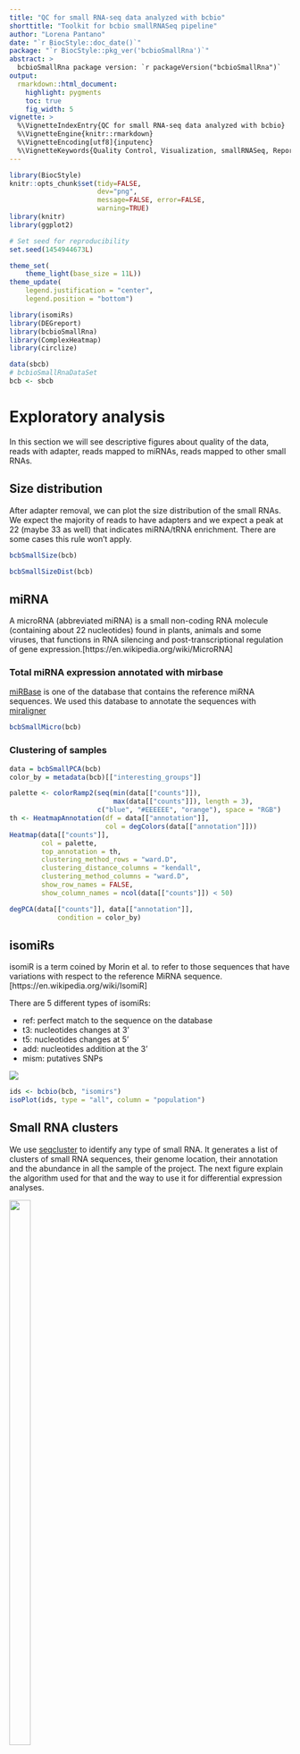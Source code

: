 ```yaml
---
title: "QC for small RNA-seq data analyzed with bcbio"
shorttitle: "Toolkit for bcbio smallRNASeq pipeline"
author: "Lorena Pantano"
date: "`r BiocStyle::doc_date()`"
package: "`r BiocStyle::pkg_ver('bcbioSmallRna')`"
abstract: >
  bcbioSmallRna package version: `r packageVersion("bcbioSmallRna")`
output:
  rmarkdown::html_document:
    highlight: pygments
    toc: true
    fig_width: 5
vignette: >
  %\VignetteIndexEntry{QC for small RNA-seq data analyzed with bcbio}
  %\VignetteEngine{knitr::rmarkdown}
  %\VignetteEncoding[utf8]{inputenc}
  %\VignetteKeywords{Quality Control, Visualization, smallRNASeq, ReportWriting}
---
```


```r
library(BiocStyle)
knitr::opts_chunk$set(tidy=FALSE,
                      dev="png",
                      message=FALSE, error=FALSE,
                      warning=TRUE)
library(knitr)
library(ggplot2)

# Set seed for reproducibility
set.seed(1454944673L)

theme_set(
    theme_light(base_size = 11L))
theme_update(
    legend.justification = "center",
    legend.position = "bottom")
```

```r
library(isomiRs)
library(DEGreport)
library(bcbioSmallRna)
library(ComplexHeatmap)
library(circlize)

data(sbcb)
# bcbioSmallRnaDataSet
bcb <- sbcb
```


# Exploratory analysis

In this section we will see descriptive figures about quality of the data, 
reads with adapter, reads mapped to miRNAs, reads mapped to other small RNAs. 


## Size distribution

After adapter removal, we can plot the size distribution of the small RNAs.
We expect the majority of reads to have adapters and we expect a peak
at 22 (maybe 33 as well) that indicates miRNA/tRNA enrichment. There
are some cases this rule won't apply.

```r
bcbSmallSize(bcb)
```

```r
bcbSmallSizeDist(bcb)
```

## miRNA

A microRNA (abbreviated miRNA) is a small non-coding RNA molecule (containing about 22 nucleotides) found in plants, animals and some viruses, that functions in RNA silencing and post-transcriptional regulation of gene expression.[https://en.wikipedia.org/wiki/MicroRNA]

### Total miRNA expression annotated with mirbase

[miRBase](www.mirbase.org) is one of the database that contains the reference miRNA sequences. We used this database to annotate the sequences with [miraligner](http://seqcluster.readthedocs.io/mirna_annotation.html)

```r
bcbSmallMicro(bcb)
```

### Clustering of samples

```r
data = bcbSmallPCA(bcb)
color_by = metadata(bcb)[["interesting_groups"]]
```

```r
palette <- colorRamp2(seq(min(data[["counts"]]),
                          max(data[["counts"]]), length = 3),
                      c("blue", "#EEEEEE", "orange"), space = "RGB")
th <- HeatmapAnnotation(df = data[["annotation"]],
                        col = degColors(data[["annotation"]]))
Heatmap(data[["counts"]],
        col = palette,
        top_annotation = th,
        clustering_method_rows = "ward.D",
        clustering_distance_columns = "kendall",
        clustering_method_columns = "ward.D",
        show_row_names = FALSE,
        show_column_names = ncol(data[["counts"]]) < 50)
```

```r
degPCA(data[["counts"]], data[["annotation"]],
            condition = color_by)
```


## isomiRs

isomiR is a term coined by Morin et al. to refer to those sequences that have variations with respect to the reference MiRNA sequence. [https://en.wikipedia.org/wiki/IsomiR]

There are 5 different types of isomiRs:

* ref: perfect match to the sequence on the database
* t3: nucleotides changes at 3'
* t5: nucleotides changes at 5'
* add: nucleotides addition at the 3'
* mism: putatives SNPs

![](http://ars.els-cdn.com/content/image/1-s2.0-S0168952512001126-gr1.jpg)

```r
ids <- bcbio(bcb, "isomirs")
isoPlot(ids, type = "all", column = "population")
```


## Small RNA clusters

We use [seqcluster](http://seqcluster.readthedocs.io/getting_started.html) to identify any type of small RNA. It generates a list of clusters of small RNA sequences, their genome location, their annotation and the abundance in all the sample of the project. The next figure explain the algorithm used for that and the way to use it for differential expression analyses.

<div style="width:150px; height=150px">
![](http://seqcluster.readthedocs.io/_images/seqcluster.png){ width=50% }
</div>

This file generated by seqcluster, `seqcluster.db`, can be used with the page `reader.html` after downloading from [here](https://github.com/lpantano/seqclusterViz/archive/master.zip). 

See example:

[![IMAGE ALT TEXT](http://i.makeagif.com/media/7-03-2016/M0GjW2.gif)](https://youtu.be/Zjzte8n2-Sg "Example")


```r
metadata(experiments(bcb)[["cluster"]])[["size"]] %>% 
    ggplot(aes(x = size, y = pct, fill = priority)) +
    geom_bar(stat = "identity", position = "dodge")
```


```r
bcbSmallCluster(bcb)
```


### Clustering of samples

```r
data = bcbSmallPCA(bcb, "cluster")
color_by = metadata(bcb)[["interesting_groups"]]
```

```r
palette <- colorRamp2(seq(min(data[["counts"]]),
                          max(data[["counts"]]), length = 3),
                      c("blue", "#EEEEEE", "orange"), space = "RGB")
th <- HeatmapAnnotation(df = data[["annotation"]],
                        col = degColors(data[["annotation"]]))
Heatmap(data[["counts"]],
        col = palette,
        top_annotation = th,
        clustering_method_rows = "ward.D",
        clustering_distance_columns = "kendall",
        clustering_method_columns = "ward.D",
        show_row_names = FALSE,
        show_column_names = ncol(data[["counts"]]) < 50)
```

```r
degPCA(data[["counts"]], data[["annotation"]],
            condition = color_by)
```

# Session 

```r
devtools::session_info()
```

